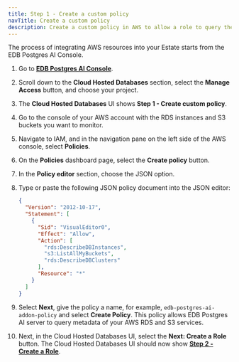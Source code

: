 ```yaml
---
title: Step 1 - Create a custom policy
navTitle: Create a custom policy
description: Create a custom policy in AWS to allow a role to query the metadata of your AWS RDS and S3 services.
---
```


The process of integrating AWS resources into your Estate starts from the EDB Postgres AI Console.

1. Go to [**EDB Postgres AI Console**](https://portal.biganimal.com/beacon). 

2. Scroll down to the **Cloud Hosted Databases** section, select the **Manage Access** button, and choose your project.

3. The **Cloud Hosted Databases** UI shows **Step 1 - Create custom policy**.

4. Go to the console of your AWS account with the RDS instances and S3 buckets you want to monitor.

5. Navigate to IAM, and in the navigation pane on the left side of the AWS console, select **Policies**.

6. On the **Policies** dashboard page, select the **Create policy** button.

7. In the **Policy editor** section, choose the JSON option.

8. Type or paste the following JSON policy document into the JSON editor:

      ```json
      {
        "Version": "2012-10-17",
        "Statement": [
          {
            "Sid": "VisualEditor0",
            "Effect": "Allow",
            "Action": [
              "rds:DescribeDBInstances",
              "s3:ListAllMyBuckets",
              "rds:DescribeDBClusters"
            ],
            "Resource": "*"
          }
        ]
      }
      ```

9. Select **Next**, give the policy a name, for example, `edb-postgres-ai-addon-policy` and select **Create Policy**. This policy allows EDB Postgres AI server to query metadata of your AWS RDS and S3 services.

10. Next, in the Cloud Hosted Databases UI, select the **Next: Create a Role** button. The Cloud Hosted Databases UI should now show [**Step 2 - Create a Role**](02_create_role).

